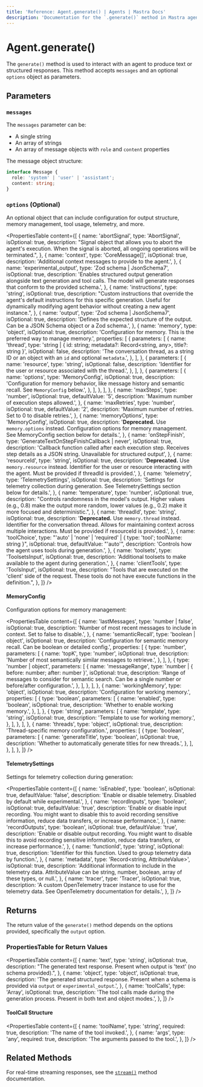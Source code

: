 ```yaml
---
title: 'Reference: Agent.generate() | Agents | Mastra Docs'
description: 'Documentation for the `.generate()` method in Mastra agents, which produces text or structured responses.'
---
```


# Agent.generate()

The `generate()` method is used to interact with an agent to produce text or structured responses. This method accepts `messages` and an optional `options` object as parameters.

## Parameters

### `messages`

The `messages` parameter can be:

- A single string
- An array of strings
- An array of message objects with `role` and `content` properties

The message object structure:

```typescript
interface Message {
  role: 'system' | 'user' | 'assistant';
  content: string;
}
```

### `options` (Optional)

An optional object that can include configuration for output structure, memory management, tool usage, telemetry, and more.

<PropertiesTable
  content={[
    {
      name: 'abortSignal',
      type: 'AbortSignal',
      isOptional: true,
      description:
        "Signal object that allows you to abort the agent's execution. When the signal is aborted, all ongoing operations will be terminated.",
    },
    {
      name: 'context',
      type: 'CoreMessage[]',
      isOptional: true,
      description: 'Additional context messages to provide to the agent.',
    },
    {
      name: 'experimental_output',
      type: 'Zod schema | JsonSchema7',
      isOptional: true,
      description:
        'Enables structured output generation alongside text generation and tool calls. The model will generate responses that conform to the provided schema.',
    },
    {
      name: 'instructions',
      type: 'string',
      isOptional: true,
      description:
        "Custom instructions that override the agent's default instructions for this specific generation. Useful for dynamically modifying agent behavior without creating a new agent instance.",
    },
    {
      name: 'output',
      type: 'Zod schema | JsonSchema7',
      isOptional: true,
      description: 'Defines the expected structure of the output. Can be a JSON Schema object or a Zod schema.',
    },
    {
      name: 'memory',
      type: 'object',
      isOptional: true,
      description: 'Configuration for memory. This is the preferred way to manage memory.',
      properties: [
        {
          parameters: [
            {
              name: 'thread',
              type: 'string | { id: string; metadata?: Record<string, any>, title?: string }',
              isOptional: false,
              description: 'The conversation thread, as a string ID or an object with an `id` and optional `metadata`.',
            },
          ],
        },
        {
          parameters: [
            {
              name: 'resource',
              type: 'string',
              isOptional: false,
              description: 'Identifier for the user or resource associated with the thread.',
            },
          ],
        },
        {
          parameters: [
            {
              name: 'options',
              type: 'MemoryConfig',
              isOptional: true,
              description:
                'Configuration for memory behavior, like message history and semantic recall. See `MemoryConfig` below.',
            },
          ],
        },
      ],
    },
    {
      name: 'maxSteps',
      type: 'number',
      isOptional: true,
      defaultValue: '5',
      description: 'Maximum number of execution steps allowed.',
    },
    {
      name: 'maxRetries',
      type: 'number',
      isOptional: true,
      defaultValue: '2',
      description: 'Maximum number of retries. Set to 0 to disable retries.',
    },
    {
      name: 'memoryOptions',
      type: 'MemoryConfig',
      isOptional: true,
      description:
        '**Deprecated.** Use `memory.options` instead. Configuration options for memory management. See MemoryConfig section below for details.',
    },
    {
      name: 'onStepFinish',
      type: 'GenerateTextOnStepFinishCallback<any> | never',
      isOptional: true,
      description:
        'Callback function called after each execution step. Receives step details as a JSON string. Unavailable for structured output',
    },
    {
      name: 'resourceId',
      type: 'string',
      isOptional: true,
      description:
        '**Deprecated.** Use `memory.resource` instead. Identifier for the user or resource interacting with the agent. Must be provided if threadId is provided.',
    },
    {
      name: 'telemetry',
      type: 'TelemetrySettings',
      isOptional: true,
      description:
        'Settings for telemetry collection during generation. See TelemetrySettings section below for details.',
    },
    {
      name: 'temperature',
      type: 'number',
      isOptional: true,
      description:
        "Controls randomness in the model's output. Higher values (e.g., 0.8) make the output more random, lower values (e.g., 0.2) make it more focused and deterministic.",
    },
    {
      name: 'threadId',
      type: 'string',
      isOptional: true,
      description:
        '**Deprecated.** Use `memory.thread` instead. Identifier for the conversation thread. Allows for maintaining context across multiple interactions. Must be provided if resourceId is provided.',
    },
    {
      name: 'toolChoice',
      type: "'auto' | 'none' | 'required' | { type: 'tool'; toolName: string }",
      isOptional: true,
      defaultValue: "'auto'",
      description: 'Controls how the agent uses tools during generation.',
    },
    {
      name: 'toolsets',
      type: 'ToolsetsInput',
      isOptional: true,
      description: 'Additional toolsets to make available to the agent during generation.',
    },
    {
      name: 'clientTools',
      type: 'ToolsInput',
      isOptional: true,
      description:
        "Tools that are executed on the 'client' side of the request. These tools do not have execute functions in the definition.",
    },
  ]}
/>

#### MemoryConfig

Configuration options for memory management:

<PropertiesTable
  content={[
    {
      name: 'lastMessages',
      type: 'number | false',
      isOptional: true,
      description: 'Number of most recent messages to include in context. Set to false to disable.',
    },
    {
      name: 'semanticRecall',
      type: 'boolean | object',
      isOptional: true,
      description: 'Configuration for semantic memory recall. Can be boolean or detailed config.',
      properties: [
        {
          type: 'number',
          parameters: [
            {
              name: 'topK',
              type: 'number',
              isOptional: true,
              description: 'Number of most semantically similar messages to retrieve.',
            },
          ],
        },
        {
          type: 'number | object',
          parameters: [
            {
              name: 'messageRange',
              type: 'number | { before: number; after: number }',
              isOptional: true,
              description:
                'Range of messages to consider for semantic search. Can be a single number or before/after configuration.',
            },
          ],
        },
      ],
    },
    {
      name: 'workingMemory',
      type: 'object',
      isOptional: true,
      description: 'Configuration for working memory.',
      properties: [
        {
          type: 'boolean',
          parameters: [
            {
              name: 'enabled',
              type: 'boolean',
              isOptional: true,
              description: 'Whether to enable working memory.',
            },
          ],
        },
        {
          type: 'string',
          parameters: [
            {
              name: 'template',
              type: 'string',
              isOptional: true,
              description: 'Template to use for working memory.',
            },
          ],
        },
      ],
    },
    {
      name: 'threads',
      type: 'object',
      isOptional: true,
      description: 'Thread-specific memory configuration.',
      properties: [
        {
          type: 'boolean',
          parameters: [
            {
              name: 'generateTitle',
              type: 'boolean',
              isOptional: true,
              description: 'Whether to automatically generate titles for new threads.',
            },
          ],
        },
      ],
    },
  ]}
/>

#### TelemetrySettings

Settings for telemetry collection during generation:

<PropertiesTable
  content={[
    {
      name: 'isEnabled',
      type: 'boolean',
      isOptional: true,
      defaultValue: 'false',
      description: 'Enable or disable telemetry. Disabled by default while experimental.',
    },
    {
      name: 'recordInputs',
      type: 'boolean',
      isOptional: true,
      defaultValue: 'true',
      description:
        'Enable or disable input recording. You might want to disable this to avoid recording sensitive information, reduce data transfers, or increase performance.',
    },
    {
      name: 'recordOutputs',
      type: 'boolean',
      isOptional: true,
      defaultValue: 'true',
      description:
        'Enable or disable output recording. You might want to disable this to avoid recording sensitive information, reduce data transfers, or increase performance.',
    },
    {
      name: 'functionId',
      type: 'string',
      isOptional: true,
      description: 'Identifier for this function. Used to group telemetry data by function.',
    },
    {
      name: 'metadata',
      type: 'Record<string, AttributeValue>',
      isOptional: true,
      description:
        'Additional information to include in the telemetry data. AttributeValue can be string, number, boolean, array of these types, or null.',
    },
    {
      name: 'tracer',
      type: 'Tracer',
      isOptional: true,
      description:
        'A custom OpenTelemetry tracer instance to use for the telemetry data. See OpenTelemetry documentation for details.',
    },
  ]}
/>

## Returns

The return value of the `generate()` method depends on the options provided, specifically the `output` option.

### PropertiesTable for Return Values

<PropertiesTable
  content={[
    {
      name: 'text',
      type: 'string',
      isOptional: true,
      description: "The generated text response. Present when output is 'text' (no schema provided).",
    },
    {
      name: 'object',
      type: 'object',
      isOptional: true,
      description:
        'The generated structured response. Present when a schema is provided via `output` or `experimental_output`.',
    },
    {
      name: 'toolCalls',
      type: 'Array<ToolCall>',
      isOptional: true,
      description: 'The tool calls made during the generation process. Present in both text and object modes.',
    },
  ]}
/>

#### ToolCall Structure

<PropertiesTable
  content={[
    {
      name: 'toolName',
      type: 'string',
      required: true,
      description: 'The name of the tool invoked.',
    },
    {
      name: 'args',
      type: 'any',
      required: true,
      description: 'The arguments passed to the tool.',
    },
  ]}
/>

## Related Methods

For real-time streaming responses, see the [`stream()`](./stream.mdx) method documentation.
